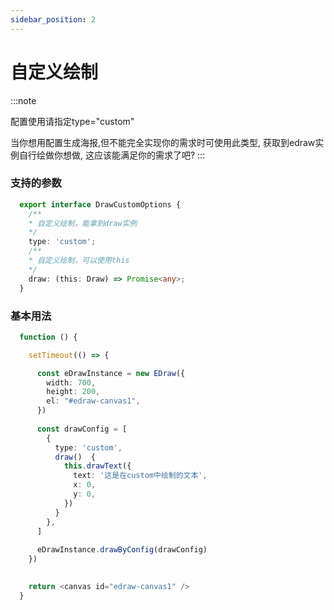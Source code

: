 ```yaml
---
sidebar_position: 2
---
```



# 自定义绘制

:::note

配置使用请指定type="custom"

当你想用配置生成海报,但不能完全实现你的需求时可使用此类型, 获取到edraw实例自行绘做你想做, 这应该能满足你的需求了吧?
::: 

### 支持的参数

```ts
  export interface DrawCustomOptions {
    /**
    * 自定义绘制，能拿到draw实例
    */
    type: 'custom';
    /**
    * 自定义绘制，可以使用this
    */
    draw: (this: Draw) => Promise<any>;
  }
```

### 基本用法


```typescript live
  function () {

    setTimeout(() => {

      const eDrawInstance = new EDraw({
        width: 700,
        height: 200,
        el: "#edraw-canvas1",
      })
    
      const drawConfig = [
        {
          type: 'custom',
          draw()  {
            this.drawText({
              text: '这是在custom中绘制的文本',
              x: 0,
              y: 0,
            })
          }
        },
      ]
      
      eDrawInstance.drawByConfig(drawConfig)
    })

      
    return <canvas id="edraw-canvas1" />
  }
```